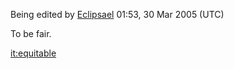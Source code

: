 Being edited by [[User:Eclipsael|Eclipsael]] 01:53, 30 Mar 2005 (UTC)

To be fair.
{{wikify}}

[[it:equitable]]